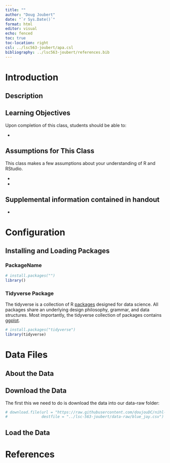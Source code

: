 ```yaml
---
title: ""
author: "Doug Joubert"
date: "`r Sys.Date()`"
format: html
editor: visual
echo: fenced
toc: true
toc-location: right
csl: ../lsc563-joubert/apa.csl
bibliography: ../lsc563-joubert/references.bib
---
```


# Introduction

## Description

## Learning Objectives

Upon completion of this class, students should be able to:

-   

## Assumptions for This Class

This class makes a few assumptions about your understanding of R and RStudio.

-   

-   

## Supplemental information contained in handout

-   

# Configuration

## Installing and Loading Packages

### PackageName

```r
# install.packages("")
library()
```

### Tidyverse Package

The tidyverse is a collection of R [packages](https://www.tidyverse.org/packages) designed for data science. All packages share an underlying design philosophy, grammar, and data structures. Most importantly, the tidyverse collection of packages contains [ggplot](https://ggplot2.tidyverse.org/).

```r
# install.packages("tidyverse")
library(tidyverse)
```

# Data Files

## About the Data

## Download the Data

The first this we need to do is download the data into our data-raw folder:

```r
# download.file(url = "https://raw.githubusercontent.com/doujouDC/nihl-intro-r-classes/main/nihl-intro-r-classes-data-raw/blue_jays.csv",
#               destfile = "../lsc-563-joubert/data-raw/blue_jay.csv")
```

## Load the Data

# References
